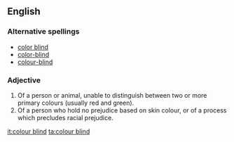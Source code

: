 ==English==

===Alternative spellings===
*[[color blind]]
*[[color-blind]]
*[[colour-blind]]

===Adjective===
{{en-adj|pos=[[colour]] [[blind]]}}

# Of a person or animal, unable to distinguish between two or more primary colours (usually red and green).
# Of a person who hold no prejudice based on skin colour, or of a process which precludes racial prejudice.

[[it:colour blind]]
[[ta:colour blind]]